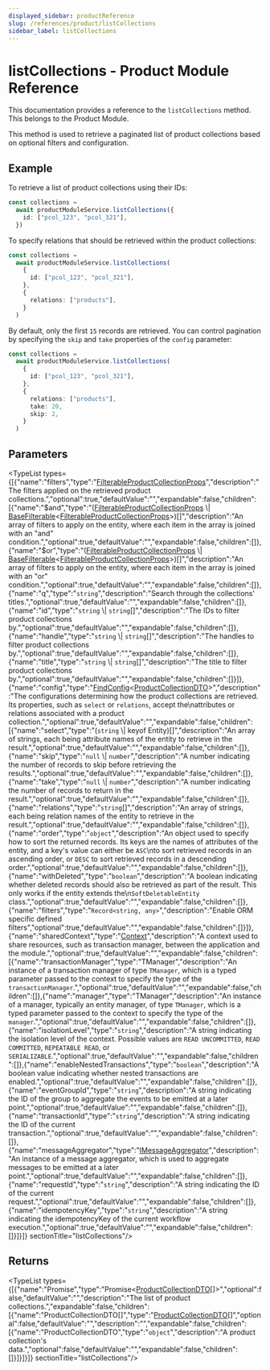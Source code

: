 ```yaml
---
displayed_sidebar: productReference
slug: /references/product/listCollections
sidebar_label: listCollections
---
```



# listCollections - Product Module Reference

This documentation provides a reference to the `listCollections` method. This belongs to the Product Module.

This method is used to retrieve a paginated list of product collections based on optional filters and configuration.

## Example

To retrieve a list of product collections using their IDs:

```ts
const collections =
  await productModuleService.listCollections({
    id: ["pcol_123", "pcol_321"],
  })
```

To specify relations that should be retrieved within the product collections:

```ts
const collections =
  await productModuleService.listCollections(
    {
      id: ["pcol_123", "pcol_321"],
    },
    {
      relations: ["products"],
    }
  )
```

By default, only the first `15` records are retrieved. You can control pagination by specifying the `skip` and `take` properties of the `config` parameter:

```ts
const collections =
  await productModuleService.listCollections(
    {
      id: ["pcol_123", "pcol_321"],
    },
    {
      relations: ["products"],
      take: 20,
      skip: 2,
    }
  )
```

## Parameters

<TypeList types={[{"name":"filters","type":"[FilterableProductCollectionProps](../../interfaces/product.FilterableProductCollectionProps.mdx)","description":"The filters applied on the retrieved product collections.","optional":true,"defaultValue":"","expandable":false,"children":[{"name":"$and","type":"([FilterableProductCollectionProps](../../interfaces/product.FilterableProductCollectionProps.mdx) \\| [BaseFilterable](../../interfaces/product.BaseFilterable.mdx)&#60;[FilterableProductCollectionProps](../../interfaces/product.FilterableProductCollectionProps.mdx)&#62;)[]","description":"An array of filters to apply on the entity, where each item in the array is joined with an \"and\" condition.","optional":true,"defaultValue":"","expandable":false,"children":[]},{"name":"$or","type":"([FilterableProductCollectionProps](../../interfaces/product.FilterableProductCollectionProps.mdx) \\| [BaseFilterable](../../interfaces/product.BaseFilterable.mdx)&#60;[FilterableProductCollectionProps](../../interfaces/product.FilterableProductCollectionProps.mdx)&#62;)[]","description":"An array of filters to apply on the entity, where each item in the array is joined with an \"or\" condition.","optional":true,"defaultValue":"","expandable":false,"children":[]},{"name":"q","type":"`string`","description":"Search through the collections' titles.","optional":true,"defaultValue":"","expandable":false,"children":[]},{"name":"id","type":"`string` \\| `string`[]","description":"The IDs to filter product collections by.","optional":true,"defaultValue":"","expandable":false,"children":[]},{"name":"handle","type":"`string` \\| `string`[]","description":"The handles to filter product collections by.","optional":true,"defaultValue":"","expandable":false,"children":[]},{"name":"title","type":"`string` \\| `string`[]","description":"The title to filter product collections by.","optional":true,"defaultValue":"","expandable":false,"children":[]}]},{"name":"config","type":"[FindConfig](../../interfaces/product.FindConfig.mdx)&#60;[ProductCollectionDTO](../../interfaces/product.ProductCollectionDTO.mdx)&#62;","description":"The configurations determining how the product collections are retrieved. Its properties, such as `select` or `relations`, accept the\nattributes or relations associated with a product collection.","optional":true,"defaultValue":"","expandable":false,"children":[{"name":"select","type":"(`string` \\| keyof Entity)[]","description":"An array of strings, each being attribute names of the entity to retrieve in the result.","optional":true,"defaultValue":"","expandable":false,"children":[]},{"name":"skip","type":"`null` \\| `number`","description":"A number indicating the number of records to skip before retrieving the results.","optional":true,"defaultValue":"","expandable":false,"children":[]},{"name":"take","type":"`null` \\| `number`","description":"A number indicating the number of records to return in the result.","optional":true,"defaultValue":"","expandable":false,"children":[]},{"name":"relations","type":"`string`[]","description":"An array of strings, each being relation names of the entity to retrieve in the result.","optional":true,"defaultValue":"","expandable":false,"children":[]},{"name":"order","type":"`object`","description":"An object used to specify how to sort the returned records. Its keys are the names of attributes of the entity, and a key's value can either be `ASC`\nto sort retrieved records in an ascending order, or `DESC` to sort retrieved records in a descending order.","optional":true,"defaultValue":"","expandable":false,"children":[]},{"name":"withDeleted","type":"`boolean`","description":"A boolean indicating whether deleted records should also be retrieved as part of the result. This only works if the entity extends the\n`SoftDeletableEntity` class.","optional":true,"defaultValue":"","expandable":false,"children":[]},{"name":"filters","type":"`Record<string, any>`","description":"Enable ORM specific defined filters","optional":true,"defaultValue":"","expandable":false,"children":[]}]},{"name":"sharedContext","type":"[Context](../../interfaces/product.Context.mdx)","description":"A context used to share resources, such as transaction manager, between the application and the module.","optional":true,"defaultValue":"","expandable":false,"children":[{"name":"transactionManager","type":"TManager","description":"An instance of a transaction manager of type `TManager`, which is a typed parameter passed to the context to specify the type of the `transactionManager`.","optional":true,"defaultValue":"","expandable":false,"children":[]},{"name":"manager","type":"TManager","description":"An instance of a manager, typically an entity manager, of type `TManager`, which is a typed parameter passed to the context to specify the type of the `manager`.","optional":true,"defaultValue":"","expandable":false,"children":[]},{"name":"isolationLevel","type":"`string`","description":"A string indicating the isolation level of the context. Possible values are `READ UNCOMMITTED`, `READ COMMITTED`, `REPEATABLE READ`, or `SERIALIZABLE`.","optional":true,"defaultValue":"","expandable":false,"children":[]},{"name":"enableNestedTransactions","type":"`boolean`","description":"A boolean value indicating whether nested transactions are enabled.","optional":true,"defaultValue":"","expandable":false,"children":[]},{"name":"eventGroupId","type":"`string`","description":"A string indicating the ID of the group to aggregate the events to be emitted at a later point.","optional":true,"defaultValue":"","expandable":false,"children":[]},{"name":"transactionId","type":"`string`","description":"A string indicating the ID of the current transaction.","optional":true,"defaultValue":"","expandable":false,"children":[]},{"name":"messageAggregator","type":"[IMessageAggregator](../../interfaces/product.IMessageAggregator.mdx)","description":"An instance of a message aggregator, which is used to aggregate messages to be emitted at a later point.","optional":true,"defaultValue":"","expandable":false,"children":[]},{"name":"requestId","type":"`string`","description":"A string indicating the ID of the current request.","optional":true,"defaultValue":"","expandable":false,"children":[]},{"name":"idempotencyKey","type":"`string`","description":"A string indicating the idempotencyKey of the current workflow execution.","optional":true,"defaultValue":"","expandable":false,"children":[]}]}]}  sectionTitle="listCollections"/>

## Returns

<TypeList types={[{"name":"Promise","type":"Promise&#60;[ProductCollectionDTO](../../interfaces/product.ProductCollectionDTO.mdx)[]&#62;","optional":false,"defaultValue":"","description":"The list of product collections.","expandable":false,"children":[{"name":"ProductCollectionDTO[]","type":"[ProductCollectionDTO](../../interfaces/product.ProductCollectionDTO.mdx)[]","optional":false,"defaultValue":"","description":"","expandable":false,"children":[{"name":"ProductCollectionDTO","type":"`object`","description":"A product collection's data.","optional":false,"defaultValue":"","expandable":false,"children":[]}]}]}]}  sectionTitle="listCollections"/>
